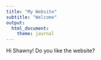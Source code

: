 ```yaml
---
title: "My Website"
subtitle: "Welcome"
output:
  html_document:
    theme: journal
---
```


Hi Shawny! Do you like the website?